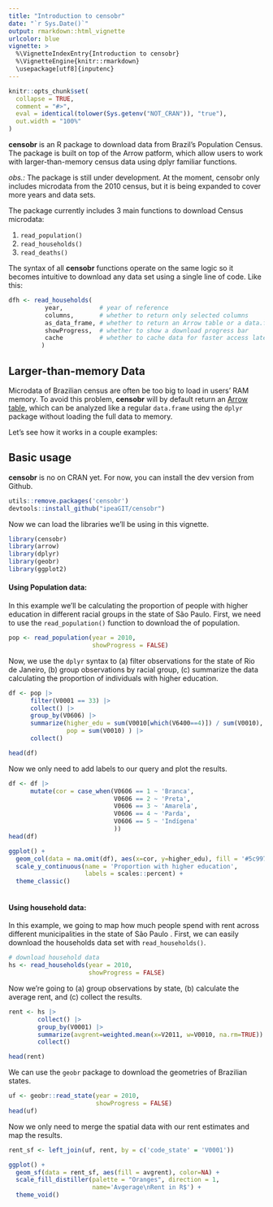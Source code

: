 ```yaml
---
title: "Introduction to censobr"
date: "`r Sys.Date()`"
output: rmarkdown::html_vignette
urlcolor: blue
vignette: >
  %\VignetteIndexEntry{Introduction to censobr}
  %\VignetteEngine{knitr::rmarkdown}
  \usepackage[utf8]{inputenc}
---
```


```r
knitr::opts_chunk$set(
  collapse = TRUE,
  comment = "#>",
  eval = identical(tolower(Sys.getenv("NOT_CRAN")), "true"),
  out.width = "100%"
)
```

**censobr** is an R package to download data from Brazil's Population Census. The package is built on top of the Arrow patform, which allow users to work with larger-than-memory census data using dplyr familiar functions.

*obs.:* The package is still under development. At the moment, censobr only includes microdata from the 2010 census, but it is being expanded to cover more years and data sets.


The package currently includes 3 main functions to download Census microdata:

1. `read_population()`
2. `read_households()`
3. `read_deaths()`

The syntax of all **censobr** functions operate on the same logic so it becomes intuitive to download any data set using a single line of code. Like this:

```r
dfh <- read_households(
          year,          # year of reference
          columns,       # whether to return only selected columns
          as_data_frame, # whether to return an Arrow table or a data.frame
          showProgress,  # whether to show a download progress bar
          cache          # whether to cache data for faster access later
         )

```

## Larger-than-memory Data

Microdata of Brazilian census are often be too big to load in users' RAM memory. To avoid this problem, **censobr** will by default return an [Arrow table](https://arrow.apache.org/docs/r/articles/arrow.html#tabular-data-in-arrow), which can be analyzed like a regular `data.frame` using the `dplyr` package without loading the full data to memory.

Let's see how it works in a couple examples:


## Basic usage

**censobr** is no on CRAN yet. For now, you can install the dev version from Github.

```R
utils::remove.packages('censobr')
devtools::install_github("ipeaGIT/censobr")
```

Now we can load the libraries we'll be using in this vignette.

```r
library(censobr)
library(arrow)
library(dplyr)
library(geobr)
library(ggplot2)
```

#### Using Population data:

In this example we'll be calculating the proportion of people with higher education in different racial groups in the state of São Paulo. First, we need to use the `read_population()` function to download the of population.

```r
pop <- read_population(year = 2010,
                       showProgress = FALSE)

```

Now, we use the `dplyr` syntax to (a) filter observations for the state of Rio de Janeiro, (b) group observations by racial group, (c) summarize the data calculating the proportion of individuals with higher education.

```r
df <- pop |>
      filter(V0001 == 33) |>                                              # (a)
      collect() |>
      group_by(V0606) |>                                                  # (b)
      summarize(higher_edu = sum(V0010[which(V6400==4)]) / sum(V0010),    # (c)
                pop = sum(V0010) ) |>
      collect()

head(df)
```
Now we only need to add labels to our query and plot the results.

```r
df <- df |>
      mutate(cor = case_when(V0606 == 1 ~ 'Branca',
                             V0606 == 2 ~ 'Preta',
                             V0606 == 3 ~ 'Amarela',
                             V0606 == 4 ~ 'Parda',
                             V0606 == 5 ~ 'Indígena'
                             ))
head(df)
```

```r
ggplot() +
  geom_col(data = na.omit(df), aes(x=cor, y=higher_edu), fill = '#5c997e') +
  scale_y_continuous(name = 'Proportion with higher education',
                     labels = scales::percent) +
  theme_classic()
  
```

#### Using household data:

In this example, we going to map how much people spend with rent across different municipalities in the state of São Paulo . First, we can easily download the households data set with `read_households()`.

```r
# download household data
hs <- read_households(year = 2010, 
                      showProgress = FALSE)

```

Now we're going to (a) group observations by state, (b) calculate the average rent, and (c) collect the results.

```r
rent <- hs |> 
        collect() |>
        group_by(V0001) |>                                                 # (a)
        summarize(avgrent=weighted.mean(x=V2011, w=V0010, na.rm=TRUE)) |>  # (b)
        collect()                                                          # (c)

head(rent)
```

We can use the `geobr` package to download the geometries of Brazilian states.

```r
uf <- geobr::read_state(year = 2010, 
                        showProgress = FALSE)
head(uf)
```

Now we only need to merge the spatial data with our rent estimates and map the results.

```r
rent_sf <- left_join(uf, rent, by = c('code_state' = 'V0001'))

ggplot() +
  geom_sf(data = rent_sf, aes(fill = avgrent), color=NA) +
  scale_fill_distiller(palette = "Oranges", direction = 1, 
                       name='Avgerage\nRent in R$') +
  theme_void()

```
